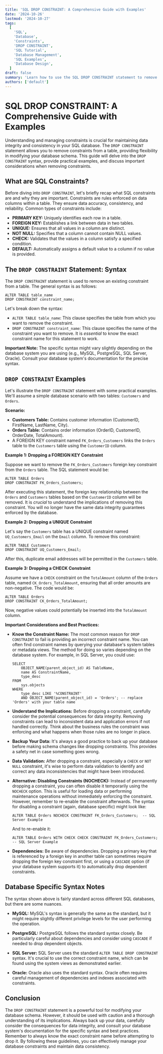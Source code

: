 ```yaml
---
title: 'SQL DROP CONSTRAINT: A Comprehensive Guide with Examples'
date: '2024-10-26'
lastmod: '2024-10-27'
tags:
  [
    'SQL',
    'Database',
    'Constraints',
    'DROP CONSTRAINT',
    'SQL Tutorial',
    'Database Management',
    'SQL Examples',
    'Database Design',
  ]
draft: false
summary: 'Learn how to use the SQL DROP CONSTRAINT statement to remove constraints from your database tables. This comprehensive guide covers syntax, examples, and best practices for effective database management.'
authors: ['default']
---
```


# SQL DROP CONSTRAINT: A Comprehensive Guide with Examples

Understanding and managing constraints is crucial for maintaining data integrity and consistency in your SQL database. The `DROP CONSTRAINT` statement allows you to remove constraints from a table, providing flexibility in modifying your database schema. This guide will delve into the `DROP CONSTRAINT` syntax, provide practical examples, and discuss important considerations when removing constraints.

## What are SQL Constraints?

Before diving into `DROP CONSTRAINT`, let's briefly recap what SQL constraints are and why they are important. Constraints are rules enforced on data columns within a table. They ensure data accuracy, consistency, and reliability. Common types of constraints include:

- **PRIMARY KEY:** Uniquely identifies each row in a table.
- **FOREIGN KEY:** Establishes a link between data in two tables.
- **UNIQUE:** Ensures that all values in a column are distinct.
- **NOT NULL:** Specifies that a column cannot contain NULL values.
- **CHECK:** Validates that the values in a column satisfy a specified condition.
- **DEFAULT:** Automatically assigns a default value to a column if no value is provided.

## The `DROP CONSTRAINT` Statement: Syntax

The `DROP CONSTRAINT` statement is used to remove an existing constraint from a table. The general syntax is as follows:

```plaintext
ALTER TABLE table_name
DROP CONSTRAINT constraint_name;
```

Let's break down the syntax:

- `ALTER TABLE table_name`: This clause specifies the table from which you want to remove the constraint.
- `DROP CONSTRAINT constraint_name`: This clause specifies the name of the constraint you want to remove. It is _essential_ to know the exact constraint name for this statement to work.

**Important Note:** The specific syntax might vary slightly depending on the database system you are using (e.g., MySQL, PostgreSQL, SQL Server, Oracle). Consult your database system's documentation for the precise syntax.

## `DROP CONSTRAINT` Examples

Let's illustrate the `DROP CONSTRAINT` statement with some practical examples. We'll assume a simple database scenario with two tables: `Customers` and `Orders`.

**Scenario:**

- **Customers Table:** Contains customer information (CustomerID, FirstName, LastName, City).
- **Orders Table:** Contains order information (OrderID, CustomerID, OrderDate, TotalAmount).
- A FOREIGN KEY constraint named `FK_Orders_Customers` links the `Orders` table to the `Customers` table using the `CustomerID` column.

**Example 1: Dropping a FOREIGN KEY Constraint**

Suppose we want to remove the `FK_Orders_Customers` foreign key constraint from the `Orders` table. The SQL statement would be:

```plaintext
ALTER TABLE Orders
DROP CONSTRAINT FK_Orders_Customers;
```

After executing this statement, the foreign key relationship between the `Orders` and `Customers` tables based on the `CustomerID` column will be removed. It is _crucial_ to understand the implications of removing this constraint. You will no longer have the same data integrity guarantees enforced by the database.

**Example 2: Dropping a UNIQUE Constraint**

Let's say the `Customers` table has a UNIQUE constraint named `UQ_Customers_Email` on the `Email` column. To remove this constraint:

```plaintext
ALTER TABLE Customers
DROP CONSTRAINT UQ_Customers_Email;
```

After this, duplicate email addresses will be permitted in the `Customers` table.

**Example 3: Dropping a CHECK Constraint**

Assume we have a `CHECK` constraint on the `TotalAmount` column of the `Orders` table, named `CK_Orders_TotalAmount`, ensuring that all order amounts are non-negative. The code would be:

```plaintext
ALTER TABLE Orders
DROP CONSTRAINT CK_Orders_TotalAmount;
```

Now, negative values could potentially be inserted into the `TotalAmount` column.

**Important Considerations and Best Practices:**

- **Know the Constraint Name:** The most common reason for `DROP CONSTRAINT` to fail is providing an incorrect constraint name. You can often find constraint names by querying your database's system tables or metadata views. The method for doing so varies depending on the database system. For example, in SQL Server, you could use:

  ```plaintext
  SELECT
      OBJECT_NAME(parent_object_id) AS TableName,
      name AS ConstraintName,
      type_desc
  FROM
      sys.objects
  WHERE
      type_desc LIKE '%CONSTRAINT'
      AND OBJECT_NAME(parent_object_id) = 'Orders'; -- replace 'Orders' with your table name
  ```

- **Understand the Implications:** Before dropping a constraint, carefully consider the potential consequences for data integrity. Removing constraints can lead to inconsistent data and application errors if not handled correctly. Think about the business rules the constraint was enforcing and what happens when those rules are no longer in place.

- **Backup Your Data:** It's always a good practice to back up your database before making schema changes like dropping constraints. This provides a safety net in case something goes wrong.

- **Data Validation:** After dropping a constraint, especially a `CHECK` or `NOT NULL` constraint, it's wise to perform data validation to identify and correct any data inconsistencies that might have been introduced.

- **Alternative: Disabling Constraints (NOCHECK):** Instead of permanently dropping a constraint, you can often disable it temporarily using the `NOCHECK` option. This is useful for loading data or performing maintenance operations without immediately enforcing the constraint. However, remember to re-enable the constraint afterwards. The syntax for disabling a constraint (again, database specific) might look like:

  ```plaintext
  ALTER TABLE Orders NOCHECK CONSTRAINT FK_Orders_Customers;  -- SQL Server Example
  ```

  And to re-enable it:

  ```plaintext
  ALTER TABLE Orders WITH CHECK CHECK CONSTRAINT FK_Orders_Customers; -- SQL Server Example
  ```

- **Dependencies:** Be aware of dependencies. Dropping a primary key that is referenced by a foreign key in another table can sometimes require dropping the foreign key constraint first, or using a `CASCADE` option (if your database system supports it) to automatically drop dependent constraints.

## Database Specific Syntax Notes

The syntax shown above is fairly standard across different SQL databases, but there are some nuances.

- **MySQL:** MySQL's syntax is generally the same as the standard, but it might require slightly different privilege levels for the user performing the operation.

- **PostgreSQL:** PostgreSQL follows the standard syntax closely. Be particularly careful about dependencies and consider using `CASCADE` if needed to drop dependent objects.

- **SQL Server:** SQL Server uses the standard `ALTER TABLE DROP CONSTRAINT` syntax. It's crucial to use the correct constraint name, which can be found using the system views as demonstrated earlier.

- **Oracle:** Oracle also uses the standard syntax. Oracle often requires careful management of dependencies and indexes associated with constraints.

## Conclusion

The `DROP CONSTRAINT` statement is a powerful tool for modifying your database schema. However, it should be used with caution and a thorough understanding of its implications. Always back up your data, carefully consider the consequences for data integrity, and consult your database system's documentation for the specific syntax and best practices. Remember to always know the exact constraint name before attempting to drop it. By following these guidelines, you can effectively manage your database constraints and maintain data consistency.
